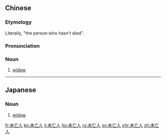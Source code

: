 ==Chinese==
{{zh-forms}}

===Etymology===
Literally, "the person who hasn't died".

===Pronunciation===
{{zh-pron
|m=wèiwángrén
|cat=n
}}

===Noun===
{{zh-noun}}

# {{lb|zh|literary}} [[widow]] {{gloss|typically as self-reference}}

----

==Japanese==
{{ja-kanjitab|み|ぼう|じん|yomi=on}}

===Noun===
{{ja-noun|みぼうじん}}

# [[widow]]

[[fr:未亡人]]
[[ko:未亡人]]
[[li:未亡人]]
[[hu:未亡人]]
[[ru:未亡人]]
[[sv:未亡人]]
[[chr:未亡人]]
[[zh:未亡人]]